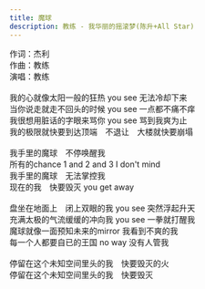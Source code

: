 ```yaml
---
title: 魔球
description: 教练 - 我华丽的摇滚梦(陈升+All Star)
---
```


作词：杰利<br />作曲：教练<br />演唱：教练<br /><br />我的心就像太阳一般的狂热 you see 无法冷却下来<br />当你说走就走不回头的时候 you see 一点都不痛不痒<br />我很想用脏话的字眼来骂你 you see 骂到我爽为止<br />我的极限就快要到达顶端　不退让　大楼就快要崩塌<br /><br />我手里的魔球　不停唤醒我<br />所有的chance 1 and 2 and 3 I don't mind<br />我手里的魔球　无法掌控我<br />现在的我　快要毁灭 you get away<br /><br />盘坐在地面上　闭上双眼的我 you see 突然浮起升天<br />充满太极的气流缓缓的冲向我 you see 一拳就打醒我<br />魔球就像一面预知未来的mirror 我看到不爽的我<br />每一个人都要自已的王国 no way 没有人管我<br /><br />停留在这个未知空间里头的我　快要毁灭的火<br />停留在这个未知空间里头的我　快要毁灭